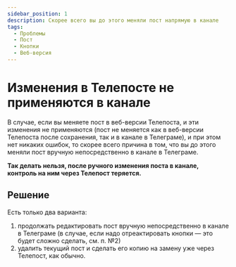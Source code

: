 ```yaml
---
sidebar_position: 1
description: Скорее всего вы до этого меняли пост напрямую в канале
tags:
  - Проблемы
  - Пост
  - Кнопки
  - Веб-версия
---
```


# Изменения в Телепосте не применяются в канале

В случае, если вы меняете пост в веб-версии Телепоста, и эти изменения не применяются (пост не меняется как в веб-версии Телепоста после сохранения, так и в канале в Телеграме), и при этом нет никаких ошибок, то скорее всего причина в том, что вы до этого меняли пост вручную непосредственно в канале в Телеграме.

**Так делать нельзя, после ручного изменения поста в канале, контроль на ним через Телепост теряется.**

## Решение

Есть только два варианта:

1. продолжать редактировать пост вручную непосредственно в канале в Телеграме (в случае, если надо отреактировать кнопки — это будет сложно сделать, см. п. №2)
1. удалить текущий пост и сделать его копию на замену уже через Телепост, как обычно.
